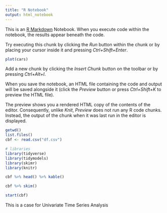 ```yaml
---
title: "R Notebook"
output: html_notebook
---
```


This is an [R Markdown](http://rmarkdown.rstudio.com) Notebook. When you execute code within the notebook, the results appear beneath the code. 

Try executing this chunk by clicking the *Run* button within the chunk or by placing your cursor inside it and pressing *Ctrl+Shift+Enter*. 

```r
plot(cars)
```

Add a new chunk by clicking the *Insert Chunk* button on the toolbar or by pressing *Ctrl+Alt+I*.

When you save the notebook, an HTML file containing the code and output will be saved alongside it (click the *Preview* button or press *Ctrl+Shift+K* to preview the HTML file).

The preview shows you a rendered HTML copy of the contents of the editor. Consequently, unlike *Knit*, *Preview* does not run any R code chunks. Instead, the output of the chunk when it was last run in the editor is displayed.


```r
getwd()
list.files()
cbf <- read.csv("df.csv")
```
```r
# libraries
library(tidyverse)
library(tidymodels)
library(skimr)
library(knitr)
```

```r
cbf %>% head() %>% kable()
```

```r
cbf %>% skim()
```

```r
start(cbf)
```
 This is a case for Univariate Time Series Analysis
